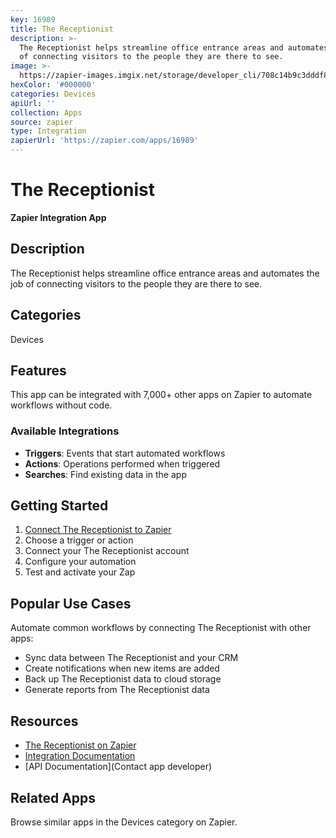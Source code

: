 ```yaml
---
key: 16989
title: The Receptionist
description: >-
  The Receptionist helps streamline office entrance areas and automates the job
  of connecting visitors to the people they are there to see.
image: >-
  https://zapier-images.imgix.net/storage/developer_cli/708c14b9c3dddf8ad27c483a48f61301.png?auto=format%2Ccompress&ixlib=python-3.0.0&q=50
hexColor: '#000000'
categories: Devices
apiUrl: ''
collection: Apps
source: zapier
type: Integration
zapierUrl: 'https://zapier.com/apps/16989'
---
```

# The Receptionist

**Zapier Integration App**

## Description

The Receptionist helps streamline office entrance areas and automates the job of connecting visitors to the people they are there to see.

## Categories

Devices

## Features

This app can be integrated with 7,000+ other apps on Zapier to automate workflows without code.

### Available Integrations

- **Triggers**: Events that start automated workflows
- **Actions**: Operations performed when triggered
- **Searches**: Find existing data in the app

## Getting Started

1. [Connect The Receptionist to Zapier](https://zapier.com/apps/16989)
2. Choose a trigger or action
3. Connect your The Receptionist account
4. Configure your automation
5. Test and activate your Zap

## Popular Use Cases

Automate common workflows by connecting The Receptionist with other apps:

- Sync data between The Receptionist and your CRM
- Create notifications when new items are added
- Back up The Receptionist data to cloud storage
- Generate reports from The Receptionist data

## Resources

- [The Receptionist on Zapier](https://zapier.com/apps/16989)
- [Integration Documentation](https://zapier.com/apps/16989/integrations)
- [API Documentation](Contact app developer)

## Related Apps

Browse similar apps in the Devices category on Zapier.
